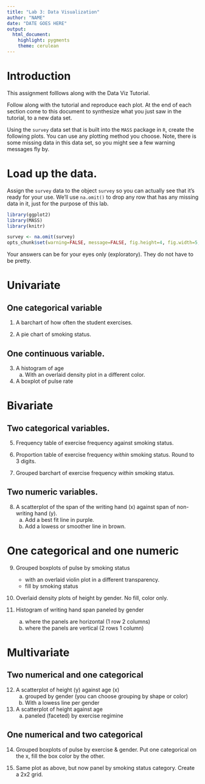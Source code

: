 ```yaml
---
title: "Lab 3: Data Visualization"
author: "NAME"
date: "DATE GOES HERE"
output: 
  html_document: 
    highlight: pygments
    theme: cerulean
---
```


# Introduction
This assignment folllows along with the Data Viz Tutorial. 

Follow along with the tutorial and reproduce each plot. At the end of 
each section come to this document to synthesize what you just saw in
the tutorial, to a new data set. 

Using the `survey` data set that is built into the `MASS` package
in `R`, create the following plots. You can use any plotting method you
choose. Note, there is some missing data in this data set, so you might see
a few warning messages fly by. 

# Load up the data.
Assign the `survey` data to the object `survey` so you can actually see
that it's ready for your use. We'll use `na.omit()` to drop any row that has
any missing data in it, just for the purpose of this lab. 
```r
library(ggplot2)
library(MASS)
library(knitr)

survey <- na.omit(survey)
opts_chunk$set(warning=FALSE, message=FALSE, fig.height=4, fig.width=5, fig.align='center') 
```

Your answers can be for your eyes only (exploratory). They do not have to be pretty. 


# Univariate

## One categorical variable

1.  A barchart of how often the student exercises. 



2. A pie chart of smoking status. 


## One continuous variable. 

3. A histogram of age
    a.  With an overlaid density plot in a different color.

4. A boxplot of pulse rate



# Bivariate

## Two categorical variables. 

5. Frequency table of exercise frequency against smoking status. 



6. Proportion table of exercise frequency _within_ smoking status. Round to 3 digits. 


7. Grouped barchart of exercise frequency _within_ smoking status. 



## Two numeric variables. 

8. A scatterplot of the span of the writing hand (x) against span
   of non-writing hand (y). 
    a. Add a best fit line in purple.
    b. Add a lowess or smoother line in brown. 
    

# One categorical and one numeric

9. Grouped boxplots of pulse by smoking status 
    - with an overlaid violin plot in a different transparency. 
    - fill by smoking status



10. Overlaid density plots of height by gender. No fill, color only.  


11. Histogram of writing hand span paneled by gender
     a. where the panels are horizontal (1 row 2 columns)
     b. where the panels are vertical (2 rows 1 column)

# Multivariate

## Two numerical and one categorical

12. A scatterplot of height (y) against age (x)
    a. grouped by gender (you can choose grouping by shape or color)
    b. With a lowess line per gender
    

13. A scatterplot of height against age
    a. paneled (faceted) by exercise regimine


## One numerical and two categorical

14. Grouped boxplots of pulse by exercise & gender. Put one categorical on the x, fill the box color by the other. 
  

15. Same plot as above, but now panel by smoking status category. Create a 2x2 grid. 



